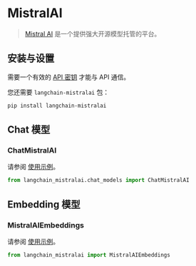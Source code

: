 # MistralAI

>[Mistral AI](https://docs.mistral.ai/api/) 是一个提供强大开源模型托管的平台。

## 安装与设置

需要一个有效的 [API 密钥](https://console.mistral.ai/users/api-keys/) 才能与 API 通信。

您还需要 `langchain-mistralai` 包：

```bash
pip install langchain-mistralai
```

## Chat 模型

### ChatMistralAI

请参阅 [使用示例](/docs/integrations/chat/mistralai)。

```python
from langchain_mistralai.chat_models import ChatMistralAI
```

## Embedding 模型

### MistralAIEmbeddings

请参阅 [使用示例](/docs/integrations/text_embedding/mistralai)。

```python
from langchain_mistralai import MistralAIEmbeddings
```